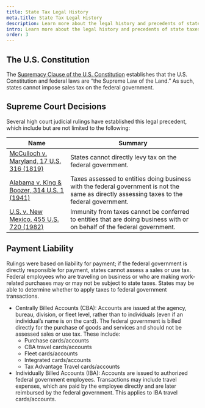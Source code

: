 ```yaml
---
title: State Tax Legal History
meta.title: State Tax Legal History
description: Learn more about the legal history and precedents of state taxes, from the U.S. Constitution to Supreme Court Decisions to Payment Liability.
intro: Learn more about the legal history and precedents of state taxes.
order: 3
---
```




## The U.S. Constitution

The [Supremacy Clause of the U.S. Constitution](https://www.archives.gov/founding-docs/constitution-transcript) establishes that the U.S. Constitution and federal laws are “the Supreme Law of the Land.” As such, states cannot impose sales tax on the federal government.

## Supreme Court Decisions
Several high court judicial rulings have established this legal precedent, which include but are not limited to the following:

| Name                                                                                                           | Summary                                                    |
| -------------------------------------------------------------------------------------------------------------- | -----------------------------------------------------------|
| [McCulloch v. Maryland, 17 U.S. 316 (1819)](https://www.archives.gov/milestone-documents/mcculloch-v-maryland) | States cannot directly levy tax on the federal government. |
| [Alabama v. King & Boozer, 314 U.S. 1 (1941)](https://supreme.justia.com/cases/federal/us/314/1/)              | Taxes assessed to entities doing business with the federal government is not the same as directly assessing taxes to the federal government.|
| [U.S. v. New Mexico, 455 U.S. 720 (1982)](https://supreme.justia.com/cases/federal/us/455/720/)                | Immunity from taxes cannot be conferred to entities that are doing business with or on behalf of the federal government. |


## Payment Liability

Rulings were based on liability for payment; if the federal government is directly responsible for payment, states cannot assess a sales or use tax. Federal employees who are traveling on business or who are making work-related purchases may or may not be subject to state taxes. States may be able to determine whether to apply taxes to federal government transactions.

- Centrally Billed Accounts (CBA): Accounts are issued at the agency, bureau, division, or fleet level, rather than to individuals (even if an individual’s name is on the card). The federal government is billed directly for the purchase of goods and services and should not be assessed sales or use tax. These include:
  - Purchase cards/accounts
  - CBA travel cards/accounts
  - Fleet cards/accounts
  - Integrated cards/accounts
  - Tax Advantage Travel cards/accounts
- Individually Billed Accounts (IBA): Accounts are issued to authorized federal government employees. Transactions may include travel expenses, which are paid by the employee directly and are later reimbursed by the federal government. This applies to IBA travel cards/accounts.
